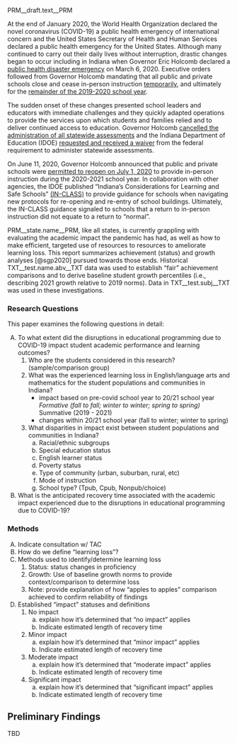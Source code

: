PRM__draft.text__PRM

At the end of January 2020, the World Health Organization declared the novel
coronavirus (COVID-19) a public health emergency of international concern and the
United States Secretary of Health and Human Services declared a public health
emergency for the United States. Although many continued to carry out their daily
lives without interruption, drastic changes began to occur including in Indiana
when Governor Eric Holcomb declared a [public health disaster emergency](https://www.in.gov/gov/files/20-02ExecutiveOrderDeclarationofPublicHealthEmergencyforCOVID-19FINAL.pdf)
on March 6, 2020. Executive orders followed from Governor Holcomb mandating that
all public and private schools close and cease in-person instruction
[temporarily](https://www.in.gov/gov/files/EO_20-05.pdf), and ultimately for the
[remainder of the 2019-2020 school year](https://www.in.gov/gov/files/Executive-Order-20-16-Education.pdf).

The sudden onset of these changes presented school leaders and educators with
immediate challenges and they quickly adapted operations to provide the services
upon which students and families relied and to deliver continued access to education.
Governor Holcomb [cancelled the administration of all statewide assessments](https://www.in.gov/gov/files/EO_20-05.pdf)
and the Indiana Department of Education (IDOE) [requested and received a waiver](
https://www.doe.in.gov/sites/default/files/essa/indiana-essa-waiver-request.pdf;
https://www.doe.in.gov/sites/default/files/essa/used-essa-waiver-approval.pdf)
from the federal requirement to administer statewide assessments.

On June 11, 2020, Governor Holcomb announced that public and private schools were
[permitted to reopen on July 1, 2020](https://www.in.gov/gov/files/Executive-Order-20-32-Stage-4.pdf)
to provide in-person instruction during the 2020-2021 school year. In collaboration
with other agencies, the IDOE published "Indiana’s Considerations for Learning and
Safe Schools" [(IN-CLASS)](https://www.doe.in.gov/covid-19) to provide guidance
for schools when navigating new protocols for re-opening and re-entry of school
buildings. Ultimately, the IN-CLASS guidance signaled to schools that a return to
in-person instruction did not equate to a return to "normal".


<!--  
  If you wanted a table in the the text you'd add this here:
  Doesn't seem to work in 'bookdown'...

TXT__tbl.txt__TXT

-->


PRM__state.name__PRM, like all states, is currently grappling with evaluating the
academic impact the pandemic has had, as well as how to make efficient, targeted
use of resources to resources to ameliorate learning loss. This report summarizes
achievement (status) and growth analyses [@sgp2020] pursued towards those ends. Historical
TXT__test.name.abv__TXT data was used to establish "fair" achievement comparisons
and to derive baseline student growth percentiles (i.e., describing 2021 growth
relative to 2019 norms). Data in TXT__test.subj__TXT was used in these investigations.

###  Research Questions

This paper examines the following questions in detail:

  A) To what extent did the disruptions in educational programming due to COVID-19
     impact student academic performance and learning outcomes?
      1. Who are the students considered in this research? (sample/comparison group)
      2. What was the experienced learning loss in English/language arts and mathematics
         for the student populations and communities in Indiana?
          - impact based on pre-covid school year to 20/21 school year
              *Formative (fall to fall; winter to winter; spring to spring)
              *Summative (2019 - 2021)
          - changes within 20/21 school year (fall to winter; winter to spring)
      3. What disparities in impact exist between student populations and communities in Indiana?
          a) Racial/ethnic subgroups
          b) Special education status
          c) English learner status
          d) Poverty status
          e) Type of community (urban, suburban, rural, etc)
          f) Mode of instruction
          g) School type? (Tpub, Cpub, Nonpub/choice)
  B) What is the anticipated recovery time associated with the academic impact
     experienced due to the disruptions in educational programming due to COVID-19?

###  Methods

  A) Indicate consultation w/ TAC
  B) How do we define "learning loss"?
  C) Methods used to identify/determine learning loss
      1. Status: status changes in proficiency
      2. Growth: Use of baseline growth norms to provide context/comparison to determine loss
      3. Note: provide explanation of how "apples to apples" comparison achieved to confirm reliability of findings
  D) Established "impact" statuses and definitions
      1. No impact
          a) explain how it’s determined that "no impact" applies
          b) Indicate estimated length of recovery time
      2. Minor impact
          a) explain how it’s determined that "minor impact" applies
          b) Indicate estimated length of recovery time
      3. Moderate impact
          a) explain how it’s determined that "moderate impact" applies
          b) Indicate estimated length of recovery time
      4. Significant impact
          a) explain how it’s determined that "significant impact" applies
          b) Indicate estimated length of recovery time

##  Preliminary Findings

TBD
